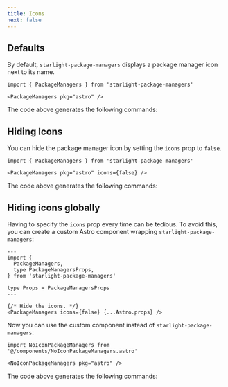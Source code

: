 ```yaml
---
title: Icons
next: false
---
```



## Defaults

By default, `starlight-package-managers` displays a package manager icon next to its name.

```mdx title="src/content/docs/example.mdx"
import { PackageManagers } from 'starlight-package-managers'

<PackageManagers pkg="astro" />
```

The code above generates the following commands:

<PackageManagers pkg="astro" />

## Hiding Icons

You can hide the package manager icon by setting the `icons` prop to `false`.

```mdx title="src/content/docs/example.mdx" 'icons={false}'
import { PackageManagers } from 'starlight-package-managers'

<PackageManagers pkg="astro" icons={false} />
```

The code above generates the following commands:

<PackageManagers pkg="astro" icons={false} />

## Hiding icons globally

Having to specify the `icons` prop every time can be tedious.
To avoid this, you can create a custom Astro component wrapping `starlight-package-managers`:

```astro title="src/components/NoIconPackageManagers.astro"
---
import {
  PackageManagers,
  type PackageManagersProps,
} from 'starlight-package-managers'

type Props = PackageManagersProps
---

{/* Hide the icons. */}
<PackageManagers icons={false} {...Astro.props} />
```

Now you can use the custom component instead of `starlight-package-managers`:

```mdx title="src/content/docs/example.mdx"
import NoIconPackageManagers from '@/components/NoIconPackageManagers.astro'

<NoIconPackageManagers pkg="astro" />
```

The code above generates the following commands:

<PackageManagers pkg="astro" icons={false} />
